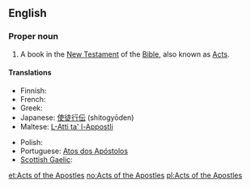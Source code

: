 ==English==
{{book of the Bible|Acts of the Apostles}}

===Proper noun===
{{en-proper noun}}

# {{biblical}} A book in the [[New Testament]] of the [[Bible]], also known as [[Acts]].

====Translations====
{{trans-top|the name of the book of Acts in the Bible}}
* Finnish: {{t+|fi|Apostolien teot}}
* French: {{t|fr|Actes des Apôtres|f|p}}
* Greek: {{t|el|Πράξεις των Αποστόλων|f|p|tr=Práxeis ton Apostólon}}
* Japanese: [[使徒行伝]] (shitogyōden)
* Maltese: [[L-Atti ta' l-Appostli]]
{{trans-mid}}
* Polish: {{t|pl|Dzieje Apostolskie|p}}
* Portuguese: [[Atos dos Apóstolos]]
* [[Scottish Gaelic]]: {{t-|gd|Leabhar Ghnìomharan nan Abstol|m|xs=Scottish Gaelic}}
{{trans-bottom}}

[[et:Acts of the Apostles]]
[[no:Acts of the Apostles]]
[[pl:Acts of the Apostles]]